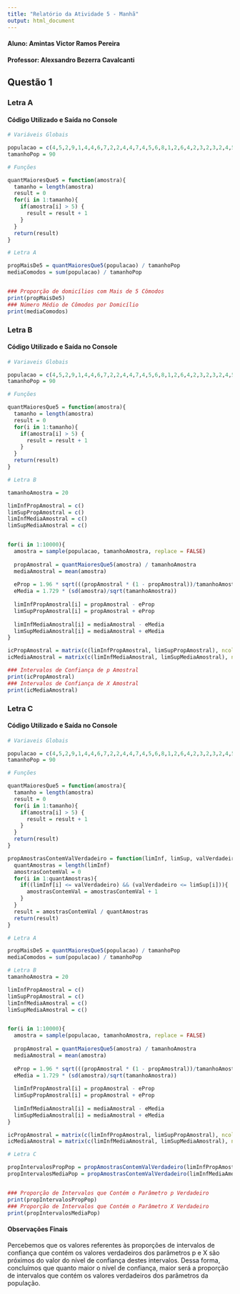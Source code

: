 ```yaml
---
title: "Relatório da Atividade 5 - Manhã"
output: html_document
---
```

#### Aluno: Amintas Victor Ramos Pereira
#### Professor: Alexsandro Bezerra Cavalcanti


## Questão 1

### Letra A

#### Código Utilizado e Saída no Console

```r
# Variáveis Globais

populacao = c(4,5,2,9,1,4,4,6,7,2,2,4,4,7,4,5,6,8,1,2,6,4,2,3,2,3,2,4,5,6,8,5,2,3,4,1,6,3,2,3,5,4,8,5,4,2,4,3,2,4,5,9,5,6,4,3,4,5,4,2,9,8,18,8,7,9,6,14,8,9,22,8,9,14,9,9,8,8,15,7,7,9,9,8,7,12,8,9,8,8)
tamanhoPop = 90

# Funções

quantMaioresQue5 = function(amostra){
  tamanho = length(amostra)
  result = 0
  for(i in 1:tamanho){
    if(amostra[i] > 5) {
      result = result + 1
    }
  }
  return(result)
}

# Letra A

propMaisDe5 = quantMaioresQue5(populacao) / tamanhoPop
mediaComodos = sum(populacao) / tamanhoPop


### Proporção de domicílios com Mais de 5 Cômodos
print(propMaisDe5)
### Número Médio de Cômodos por Domicílio
print(mediaComodos)
```

### Letra B

#### Código Utilizado e Saída no Console

```r
# Variaveis Globais

populacao = c(4,5,2,9,1,4,4,6,7,2,2,4,4,7,4,5,6,8,1,2,6,4,2,3,2,3,2,4,5,6,8,5,2,3,4,1,6,3,2,3,5,4,8,5,4,2,4,3,2,4,5,9,5,6,4,3,4,5,4,2,9,8,18,8,7,9,6,14,8,9,22,8,9,14,9,9,8,8,15,7,7,9,9,8,7,12,8,9,8,8)
tamanhoPop = 90

# Funções

quantMaioresQue5 = function(amostra){
  tamanho = length(amostra)
  result = 0
  for(i in 1:tamanho){
    if(amostra[i] > 5) {
      result = result + 1
    }
  }
  return(result)
}

# Letra B

tamanhoAmostra = 20

limInfPropAmostral = c()
limSupPropAmostral = c()
limInfMediaAmostral = c()
limSupMediaAmostral = c()


for(i in 1:10000){
  amostra = sample(populacao, tamanhoAmostra, replace = FALSE)
  
  propAmostral = quantMaioresQue5(amostra) / tamanhoAmostra
  mediaAmostral = mean(amostra)
  
  eProp = 1.96 * sqrt(((propAmostral * (1 - propAmostral))/tamanhoAmostra))
  eMedia = 1.729 * (sd(amostra)/sqrt(tamanhoAmostra))
  
  limInfPropAmostral[i] = propAmostral - eProp
  limSupPropAmostral[i] = propAmostral + eProp
  
  limInfMediaAmostral[i] = mediaAmostral - eMedia
  limSupMediaAmostral[i] = mediaAmostral + eMedia 
}

icPropAmostral = matrix(c(limInfPropAmostral, limSupPropAmostral), ncol = 2, nrow = 10000)
icMediaAmostral = matrix(c(limInfMediaAmostral, limSupMediaAmostral), ncol = 2, nrow = 10000)

### Intervalos de Confiança de p Amostral 
print(icPropAmostral)
### Intervalos de Confiança de X Amostral
print(icMediaAmostral)
```

### Letra C

#### Código Utilizado e Saída no Console

```r
# Variaveis Globais

populacao = c(4,5,2,9,1,4,4,6,7,2,2,4,4,7,4,5,6,8,1,2,6,4,2,3,2,3,2,4,5,6,8,5,2,3,4,1,6,3,2,3,5,4,8,5,4,2,4,3,2,4,5,9,5,6,4,3,4,5,4,2,9,8,18,8,7,9,6,14,8,9,22,8,9,14,9,9,8,8,15,7,7,9,9,8,7,12,8,9,8,8)
tamanhoPop = 90

# Funções

quantMaioresQue5 = function(amostra){
  tamanho = length(amostra)
  result = 0
  for(i in 1:tamanho){
    if(amostra[i] > 5) {
      result = result + 1
    }
  }
  return(result)
}

propAmostrasContemValVerdadeiro = function(limInf, limSup, valVerdadeiro){
  quantAmostras = length(limInf) 
  amostrasContemVal = 0
  for(i in 1:quantAmostras){
    if((limInf[i] <= valVerdadeiro) && (valVerdadeiro <= limSup[i])){
      amostrasContemVal = amostrasContemVal + 1
    }
  }
  result = amostrasContemVal / quantAmostras
  return(result)
}

# Letra A

propMaisDe5 = quantMaioresQue5(populacao) / tamanhoPop
mediaComodos = sum(populacao) / tamanhoPop

# Letra B
tamanhoAmostra = 20

limInfPropAmostral = c()
limSupPropAmostral = c()
limInfMediaAmostral = c()
limSupMediaAmostral = c()


for(i in 1:10000){
  amostra = sample(populacao, tamanhoAmostra, replace = FALSE)
  
  propAmostral = quantMaioresQue5(amostra) / tamanhoAmostra
  mediaAmostral = mean(amostra)
  
  eProp = 1.96 * sqrt(((propAmostral * (1 - propAmostral))/tamanhoAmostra))
  eMedia = 1.729 * (sd(amostra)/sqrt(tamanhoAmostra))
  
  limInfPropAmostral[i] = propAmostral - eProp
  limSupPropAmostral[i] = propAmostral + eProp
  
  limInfMediaAmostral[i] = mediaAmostral - eMedia
  limSupMediaAmostral[i] = mediaAmostral + eMedia 
}

icPropAmostral = matrix(c(limInfPropAmostral, limSupPropAmostral), ncol = 2, nrow = 10000)
icMediaAmostral = matrix(c(limInfMediaAmostral, limSupMediaAmostral), ncol = 2, nrow = 10000)

# Letra C

propIntervalosPropPop = propAmostrasContemValVerdadeiro(limInfPropAmostral, limSupPropAmostral, propMaisDe5) 
propIntervalosMediaPop = propAmostrasContemValVerdadeiro(limInfMediaAmostral, limSupMediaAmostral, mediaComodos)


### Proporção de Intervalos que Contém o Parâmetro p Verdadeiro
print(propIntervalosPropPop)
### Proporção de Intervalos que Contém o Parâmetro X Verdadeiro
print(propIntervalosMediaPop)

```

#### Observações Finais

Percebemos que os valores referentes às proporções de intervalos de confiança que contém os valores verdadeiros dos parâmetros p e X são próximos do valor do nível de confiança destes intervalos. Dessa forma, concluímos que quanto maior o nível de confiança, maior será a proporção de intervalos que contém os valores verdadeiros dos parâmetros da população. 